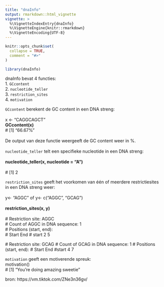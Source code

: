 ```yaml
---
title: "dnaInfo"
output: rmarkdown::html_vignette
vignette: >
  %\VignetteIndexEntry{dnaInfo}
  %\VignetteEngine{knitr::rmarkdown}
  %\VignetteEncoding{UTF-8}
---
```


```r
knitr::opts_chunk$set(
  collapse = TRUE,
  comment = "#>"
)
```

```r
library(dnaInfo)
```

dnaInfo bevat 4 functies:<br>
1. ``GCcontent`` <br>
2. ``nucleotide_teller`` <br>
3. ``restriction_sites`` <br>
4. ``motivation`` <br>

``GCcontent`` berekent de GC content in een DNA streng:<br>
<br>
x <- "CAGGCAGCT" <br>
**GCcontent(x)**<br>
\# [1] "66.67%" <br>
<br>
De output van deze functie weergeeft de GC content weer in %.<br>
<br>
``nucleotide_teller`` telt een specifieke nucleotide in een DNA streng:<br>
<br>
**nucleotide_teller(x, nucleotide = "A")** <br> 
<br>
\# [1] 2

``restriction_sites`` geeft het voorkomen van één of meerdere restrictiesites in een DNA streng weer:<br>  
y<- "AGGC"  of y<- c("AGGC", "GCAG")<br>
<br>
**restriction_sites(x, y)**<br>
<br>
\#  Restriction site: AGGC <br>
\# Count of AGGC in DNA sequence: 1 <br>
\# Positions (start, end):<br>
\#      Start End 
\# start     2   5
  
\# Restriction site: GCAG 
\# Count of GCAG in DNA sequence: 1 
\# Positions (start, end):
\#      Start End
\#start     4   7  
  
``motivation`` geeft een motiverende spreuk: <br>
motivation()<br>
# [1] "You're doing amazing sweetie"  <br>
  
bron: https://vm.tiktok.com/ZNe3n36gv/
